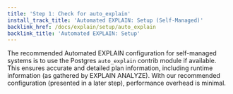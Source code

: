 ```yaml
---
title: 'Step 1: Check for auto_explain'
install_track_title: 'Automated EXPLAIN: Setup (Self-Managed)'
backlink_href: /docs/explain/setup/auto_explain
backlink_title: 'Automated EXPLAIN: Setup'
---
```



The recommended Automated EXPLAIN configuration for self-managed systems is to use
the Postgres `auto_explain` contrib module if available. This ensures accurate and detailed
plan information, including runtime information (as gathered by EXPLAIN ANALYZE). With our
recommended configuration (presented in a later step), performance overhead is minimal.

<PublicOnly>
   <Step01Public />
</PublicOnly>
<InAppOnly>
   <Step01InApp autoExplainEnabled={props.autoExplainEnabled} />
</InAppOnly>
